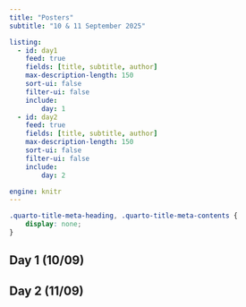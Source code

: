 ```yaml
---
title: "Posters"
subtitle: "10 & 11 September 2025"

listing:
  - id: day1
    feed: true
    fields: [title, subtitle, author]
    max-description-length: 150
    sort-ui: false
    filter-ui: false
    include:
        day: 1
  - id: day2
    feed: true
    fields: [title, subtitle, author]
    max-description-length: 150
    sort-ui: false
    filter-ui: false
    include:
        day: 2

engine: knitr
---
```


```css
.quarto-title-meta-heading, .quarto-title-meta-contents {
    display: none;
}
```

::: {.panel-tabset}

## Day 1 (10/09)

::::{#day1}
::::

## Day 2 (11/09)

::::{#day2}
::::

:::